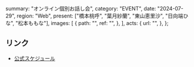   summary: "オンライン個別お話し会",
  category: "EVENT",
  date: "2024-07-29",
  region: "Web",
  present: ["橋本桃呼", "葉月紗蘭", "東山恵里沙", "日向端ひな", "松本ももな"],
  images: [
    {
      path: "",
      ref: "",
    },
  ],
  acts: {
    url: "",
  },
};

## リンク

- [公式スケジュール](https://takanenonadeshiko.jp/?p=2270)
